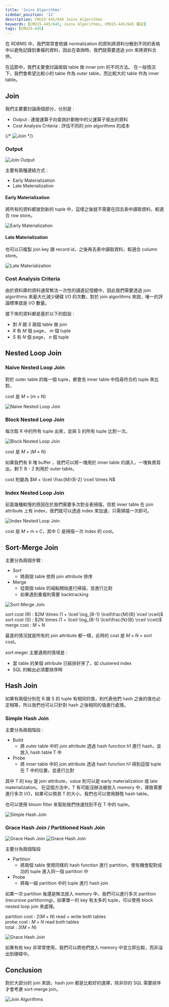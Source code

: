 ```yaml
---
title: 'Joins Algorithms'
sidebar_position: '12'
description: CMU15-445/645 Joins Algorithms
keywords: [CMU15-445/645, Joins Algorithms, CMU15-445/645 筆記]
tags: [CMU15-445]
---
```


<head>
  <title>CMU 15-445 Joins Algorithms</title>
</head>

在 RDBMS 中，我們常常會依據 normalization 的原則將資料分散到不同的表格中以避免記錄到重複的資料，因此在查詢時，我們就需要透過 join 來將資料合併。

在這節中，我們主要會討論兩個 table 做 inner join 的不同方法。
在一般情況下，我們會希望比較小的 table 作為 outer table，而比較大的 table 作為 inner table。

## Join

我們主要要討論兩個部分，分別是 :

- Output : 連接運算子向查詢計劃樹中的父運算子發出的資料
- Cost Analysis Criteria : 評估不同的 join algorithms 的成本

{/* ![Join](/img/cmu15-445/c11/image.png) */}

### Output

![Join Output](/img/cmu15-445/c11/image-1.png)

主要有兩種連結方式 :

- Early Materialization
- Late Materialization

#### Early Materialization

將所有的資料都放到新的 tuple 中，這樣之後就不需要在回去表中讀取資料，較適合 row store。

![Early Materialization](/img/cmu15-445/c11/image-2.png)

#### Late Materialization

也可以只複製 join key 跟 record id，之後再去表中讀取資料，較適合 column store。

![Late Materialization](/img/cmu15-445/c11/image-3.png)

### Cost Analysis Criteria

由於資料庫的資料通常無法一次性的讀進記憶體中，因此我們需要透過 join algorithms 來最大化減少硬碟 I/O 的次數，對於 join algorithms 來說，唯一的評論標準就是 I/O 數量。

接下來的資料都是基於以下的假設 :

- 對 $R$ 跟 $S$ 兩個 table 做 join
- $R$ 有 $M$ 個 page， $m$ 個 tuple
- $S$ 有 $N$ 個 page， $n$ 個 tuple

## Nested Loop Join

### Naive Nested Loop Join

對於 outer table 的每一個 tuple，都會去 inner table 中找尋符合的 tuple 來比對。

cost 是 $M + (m \times N)$

![Naive Nested Loop Join](/img/cmu15-445/c11/image-4.png)

### Block Nested Loop Join

每次取 R 中的所有 tuple 出來，並與 S 的所有 tuple 比對一次。

![Block Nested Loop Join](/img/cmu15-445/c11/image-5.png)

cost 是 $M + (M \times N)$

如果我們有 B 塊 buffer ，我們可以將一塊用於 inner table 的讀入，一塊負責寫出，剩下 B - 2 則用於 outer table。

cost 則變為 $M + \lceil \frac{M}{B-2} \rceil \times N$

### Index Nested Loop Join

前面幾種較慢的原因在於我們需要多次對全表掃描，但若 inner table 在 join attribute 上有 index，我們就可以透過 index 來加速，只需掃描一次即可。

![Index Nested Loop Join](/img/cmu15-445/c11/image-6.png)

cost 是 $M + m \times C$，其中 C 是掃描一次 index 的 cost。

## Sort-Merge Join

主要分為兩個步驟 :

- Sort
  - 將兩個 table 依照 join attribute 排序
- Merge
  - 從兩個 table 的端點開始進行掃描，並進行比對
  - 如果遇到重複則需要 backtracking

![Sort-Merge Join](/img/cmu15-445/c11/image-7.png)

sort cost (R) : $2M \times (1 + \lceil \log_{B-1} \lceil\frac{M}{B} \rceil \rceil)$  
sort cost (S) : $2N \times (1 + \lceil \log_{B-1} \lceil\frac{N}{B} \rceil \rceil)$  
merge cost : $M + N$

最差的情況就是所有的 join attribute 都一樣，此時的 cost 是 $M \times N$ + sort cost。

sort meger 主要適用的情境是 :

- 當 table 的某個 attribute 已經排好序了，如 clustered index
- SQL 的輸出必須要排序時

## Hash Join

如果有兩個分別在 R 跟 S 的 tuple 有相同的值，則代表他們 hash 之後的值也必定相等，所以我們也可以只針對 hash 之後相同的值進行處理。

### Simple Hash Join

主要分為兩個階段 :

- Build
  - 將 outer table 中的 join attribute 透過 hash function h1 進行 hash，並放入 hash table T 中
- Probe
  - 將 inner table 中的 join attribute 透過 hash function h1 得到這個 tuple 在 T 中的位置，並進行比對

其中 T 的 key 是 join attribute，value 則可以是 early materialization 或 late materialization。
在這個方法中，T 有可能沒辦法被放入 memory 中，導致需要進行多次 I/O，如果可以預測 T 的大小，我們也可以使用靜態 hash table。

也可以使用 bloom filter 來幫助我們快速找到不在 T 中的 tuple。

![Simple Hash Join](/img/cmu15-445/c11/image-8.png)

### Grace Hash Join / Partitioned Hash Join

![Grace Hash Join](/img/cmu15-445/c11/image-10.png)
![Grace Hash Join](/img/cmu15-445/c11/image-9.png)

主要分為兩個階段

- Partition
  - 將兩個 table 使用同樣的 hash function 進行 partition，使有機會配對成功的 tuple 進入同一個 partition 中
- Probe
  - 將每一組 partition 中的 tuple 進行 hash join

如果一次 partition 後還是無法放入 memory 中，我們可以進行多次 partition (recursive partitioning)，如果單一的 key 有太多的 tuple，可以使用 block nested loop join 來處理。

partition cost : $2(M + N)$ read + write both tables  
probe cost : $M + N$ read both tables  
total : $3(M + N)$

![Grace Hash Join](/img/cmu15-445/c11/image-11.png)

如果有些 key 非常常使用，我們可以將他們放入 memory 中並立即比較，而非溢出到硬碟中。

## Conclusion

對於大部分的 join 來說，hash join 都是比較好的選擇，除非你的 SQL 需要排序才會考慮 sort-merge join。

![Join Algorithms](/img/cmu15-445/c11/image-12.png)
